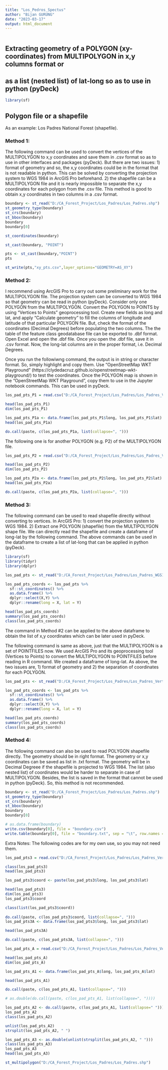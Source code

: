 ```yaml
---
title: "Los_Pedros_Spectus"
author: "Bijan GURUNG"
date: "2023-03-17"
output: html_document
---
```


```r
```

## Extracting geometry of a POLYGON (xy-coordinates) from MULTIPOLYGON in x,y columns format or 
## as a list (nested list) of lat-long so as to use in python (pyDeck)

```r
library(sf)
```

## Polygon file or a shapefile

As an example: Los Padres National Forest (shapefile). 

### Method 1:
The following command can be used to convert the vertices of the MULTIPOLYGON to  x,y coordinates and save them in .csv format so as to use in other interfaces and packages (pyDeck). But there are two issues: 1) format of geometry and so, the x,y coordinates could be in the format that is not readable in python. This can be solved by converting the projection system to WGS 1984 in ArcGIS Pro beforehand. 2) the shapefile can be a MULTIPOLYGON file and it is nearly impossible to separate the x,y coordinates for each polygon from the .csv file. This method is good to obtain x,y coordinates in two columns in a .csv format. 


```r
boundary <- st_read("D:/CA_Forest_Project/Los_Padres/Los_Padres.shp")
st_geometry_type(boundary)
st_crs(boundary)
st_bbox(boundary)
boundary
boundary[0]

st_coordinates(boundary)

st_cast(boundary, "POINT")

pts <- st_cast(boundary,"POINT")
pts

st_write(pts,"xy_pts.csv",layer_options="GEOMETRY=AS_XY")
```


### Method 2:
I recommend using ArcGIS Pro to carry out some preliminary work for the MULTIPOLYGON file. The projection system can be converted to WGS 1984 so that geometry can be read in python (pyDeck). Consider only one POLYGON from the MULTIPOLYGON. Convert the POLYGON to POINTS by using "Vertices to Points" geoprocessing tool. Create new fields as long and lat, and apply "Calculate geometry" to fill the columns of longitude and latitude of that particular POLYGON file. But, check the format of the coordinates (Decimal Degrees) before populating the two columns. The the table of the feature class geodatabase file can be exported to .dbf format. Open Excel and open the .dbf file. Once you open the .dbf file, save it in .csv format. Now, the long-lat columns are in the proper format, i.e. Decimal Degrees. 

Once you run the followiwng command, the output is in string or character format. So, simply highlight and copy them. Use "OpenStreetMap WKT Playground" (https://clydedacruz.github.io/openstreetmap-wkt-playground/) to test the coordinates. Once the POLYGON map is shown in the "OpenStreetMap WKT Playground", copy them to use in the Jupyter notebook commands. This can be used in pyDeck. 

```r
los_pad_pts_P1 = read.csv("D:/CA_Forest_Project/Los_Padres/Los_Padres_VertToPts_P1_Table.csv")

head(los_pad_pts_P1)
dim(los_pad_pts_P1)

los_pad_pts_P1a <- data.frame(los_pad_pts_P1$long, los_pad_pts_P1$lat)
head(los_pad_pts_P1a)

do.call(paste, c(los_pad_pts_P1a, list(collapse=", ")))
```

The following one is for another POLYGON (e.g. P2) of the MULTIPOLYGON file. 
```r
los_pad_pts_P2 = read.csv("D:/CA_Forest_Project/Los_Padres/Los_Padres_VertToPts_P2_Table.csv")

head(los_pad_pts_P2)
dim(los_pad_pts_P2)

los_pad_pts_P2a <- data.frame(los_pad_pts_P2$long, los_pad_pts_P2$lat)
head(los_pad_pts_P2a)

do.call(paste, c(los_pad_pts_P2a, list(collapse=", ")))
```


### Method 3: 
The following command can be used to read shapefile directly without converting to vertices. In ArcGIS Pro: 1) convert the projection system to WGS 1984. 2) Extract one POLYGON (shapefile) from the MULTIPOLYGON shape file. We can directly read the shapefile and create a dataframe of long-lat by the following command.  The above commands can be used in the dataframe to create a list of lat-long that can be applied in python (pyDeck). 

```r
library(sf)
library(tidyr)
library(dplyr)

los_pad_pts <- st_read("D:/CA_Forest_Project/Los_Padres/Los_Padres_WGS1984_P1.shp")

los_pad_pts_coords <- los_pad_pts %>% 
  sf::st_coordinates() %>% 
  as.data.frame() %>% 
  dplyr::select(X,Y) %>% 
  dplyr::rename(long = X, lat = Y)

head(los_pad_pts_coords)
summary(los_pad_pts_coords)
class(los_pad_pts_coords)
```
The command in Method #2 can be applied to the above dataframe to obtain the list of x,y coordinates which can be later used in pyDeck.  


The following command is same as above, just that the MULTIPOLYGON is a set of POINTFILES now. We used ArcGIS Pro and its geoprocessing tool (Vertices to Points) to convert the MULTIPOLYGON to POINTFILES before reading in R command. We created a dataframe of long-lat. As above, the two issues are, 1) format of geometry and 2) the separation of coordinates for each POLYGON.

```r
los_pad_pts <- st_read("D:/CA_Forest_Project/Los_Padres/Los_Padres_VertToPts3.shp")

los_pad_pts_coords <- los_pad_pts %>% 
  sf::st_coordinates() %>% 
  as.data.frame() %>% 
  dplyr::select(X,Y) %>% 
  dplyr::rename(long = X, lat = Y)

head(los_pad_pts_coords)
summary(los_pad_pts_coords)
class(los_pad_pts_coords)
```


### Method 4: 
The following command can also be used to read POLYGON shapefile directly. The geometry should be in right format. The geometry or x,y coordinates can be saved as list in .txt format. The geometry will be in Decimal Degreee if the shapefile is projected to WGS 1984. The list (also nested list) of coordinates would be harder to separate in case of MULTIPOLYGON. Besides, the list is saved in the format that cannot be used in python (pyDeck). So, this method is not recommended.  


```r
boundary <- st_read("D:/CA_Forest_Project/Los_Padres/Los_Padres.shp")
st_geometry_type(boundary)
st_crs(boundary)
st_bbox(boundary)
boundary
boundary[0]

# as.data.frame(boundary)
write.csv(boundary[0], file = "boundary.csv")
write.table(boundary[0], file = "boundary.txt", sep = "\t", row.names = FALSE)
```  



Extra Notes: The following codes are for my own use, so you may not need them.
```r
los_pad_pts3 = read.csv("D:/CA_Forest_Project/Los_Padres/Los_Padres_VertToPts3_Table.csv")

class(los_pad_pts3)
head(los_pad_pts3)

los_pad_pts3$coord <- paste(los_pad_pts3$long, los_pad_pts3$lat)

head(los_pad_pts3)
dim(los_pad_pts3)
los_pad_pts3$coord

class(list(los_pad_pts3$coord))
      
do.call(paste, c(los_pad_pts3$coord, list(collapse=", ")))
los_pad_pts3A <- data.frame(los_pad_pts3$long, los_pad_pts3$lat)

head(los_pad_pts3A)

do.call(paste, c(los_pad_pts3A, list(collapse=", ")))

los_pad_pts_A = read.csv("D:/CA_Forest_Project/Los_Padres/Los_Padres_VerticesToPts_A_Table.csv")

head(los_pad_pts_A)
dim(los_pad_pts_A)

los_pad_pts_A1 <- data.frame(los_pad_pts_A$long, los_pad_pts_A$lat)

head(los_pad_pts_A1)

do.call(paste, c(los_pad_pts_A1, list(collapse=", ")))

# as.double(do.call(paste, c(los_pad_pts_A1, list(collapse=", "))))

los_pad_pts_A2 <- do.call(paste, c(los_pad_pts_A1, list(collapse=" ")))
los_pad_pts_A2
class(los_pad_pts_A2)

unlist(los_pad_pts_A2)
strsplit(los_pad_pts_A2, " ")

los_pad_pts_A3 <- as.double(unlist(strsplit(los_pad_pts_A2, " ")))
class(los_pad_pts_A3)
los_pad_pts_A3
head(los_pad_pts_A3)
```
```r
st_multipolygon("D:/CA_Forest_Project/Los_Padres/Los_Padres.shp")
```


